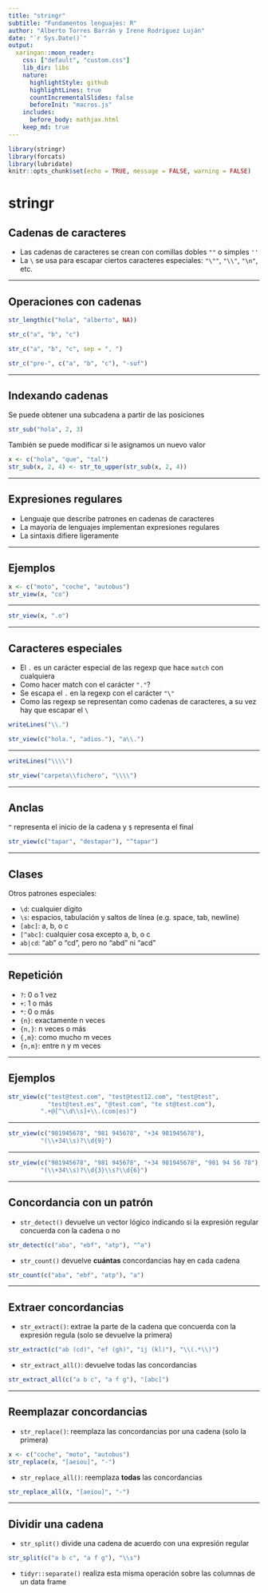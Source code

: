 ```yaml
---
title: "stringr"
subtitle: "Fundamentos lenguajes: R"
author: "Alberto Torres Barrán y Irene Rodríguez Luján"
date: "`r Sys.Date()`"
output:
  xaringan::moon_reader:
    css: ["default", "custom.css"]
    lib_dir: libs
    nature:
      highlightStyle: github
      highlightLines: true
      countIncrementalSlides: false
      beforeInit: "macros.js"
    includes:
      before_body: mathjax.html
    keep_md: true
---
```


```r
library(stringr)
library(forcats)
library(lubridate)
knitr::opts_chunk$set(echo = TRUE, message = FALSE, warning = FALSE)
```

# stringr

## Cadenas de caracteres

- Las cadenas de caracteres se crean con comillas dobles `""` o simples `''`
- La `\` se usa para escapar ciertos caracteres especiales: `"\""`, `"\\"`, `"\n"`, etc.

---

## Operaciones con cadenas

```r
str_length(c("hola", "alberto", NA))
```

```r
str_c("a", "b", "c")
```

```r
str_c("a", "b", "c", sep = ", ")
```

```r
str_c("pre-", c("a", "b", "c"), "-suf")
```

---

## Indexando cadenas

Se puede obtener una subcadena a partir de las posiciones
```r
str_sub("hola", 2, 3)
```

También se puede modificar si le asignamos un nuevo valor
```r
x <- c("hola", "que", "tal")
str_sub(x, 2, 4) <- str_to_upper(str_sub(x, 2, 4))
```

---

## Expresiones regulares

- Lenguaje que describe patrones en cadenas de caracteres
- La mayoría de lenguajes implementan expresiones regulares
- La sintaxis difiere ligeramente

---

## Ejemplos

```r
x <- c("moto", "coche", "autobus")
str_view(x, "co")
```

---

```r
str_view(x, ".o")
```

---

## Caracteres especiales

- El `.` es un carácter especial de las regexp que hace `match` con cualquiera
- Como hacer match con el carácter `"."`?
- Se escapa el `.` en la regexp con el carácter `"\"`
- Como las regexp se representan como cadenas de caracteres, a su vez hay que escapar el `\`

```r
writeLines("\\.")
```

```r
str_view(c("hola.", "adios."), "a\\.")
```

---

```r
writeLines("\\\\")
```

```r
str_view("carpeta\\fichero", "\\\\")
```

---

## Anclas

`^` representa el inicio de la cadena y `$` representa el final

```r
str_view(c("tapar", "destapar"), "^tapar")
```

---

## Clases

Otros patrones especiales:
 
- `\d`: cualquier dígito
- `\s`: espacios, tabulación y saltos de línea (e.g. space, tab, newline)
- `[abc]`: a, b, o c
- `[^abc]`: cualquier cosa excepto a, b, o c
- `ab|cd`: "ab" o "cd", pero no "abd" ni "acd"

---

## Repetición

- `?`: 0 o 1 vez
- `+`: 1 o más
- `*`: 0 o más
- `{n}`: exactamente n veces
- `{n,}`: n veces o más
- `{,m}`: como mucho m veces
- `{n,m}`: entre n y m veces

---

## Ejemplos

```r
str_view(c("test@test.com", "test@test12.com", "test@test", 
           "test@test.es", "@test.com", "te st@test.com"),
         ".+@[^\\d\\s]+\\.(com|es)")
```

---

```r
str_view(c("981945678", "981 945678", "+34 981945678"),
         "(\\+34\\s)?\\d{9}")
```

---

```r
str_view(c("981945678", "981 945678", "+34 981945678", "981 94 56 78"),
         "(\\+34\\s)?\\d{3}\\s?\\d{6}")
```

---

## Concordancia con un patrón

- `str_detect()` devuelve un vector lógico indicando si la expresión regular concuerda con la cadena o no

```r
str_detect(c("aba", "ebf", "atp"), "^a")
```

- `str_count()` devuelve **cuántas** concordancias hay en cada cadena

```r
str_count(c("aba", "ebf", "atp"), "a")
```

---

## Extraer concordancias

- `str_extract()`: extrae la parte de la cadena que concuerda con la expresión regula (solo se devuelve la primera)

```r
str_extract(c("ab (cd)", "ef (gh)", "ij (kl)"), "\\(.*\\)")
```

- `str_extract_all()`: devuelve todas las concordancias

```r
str_extract_all(c("a b c", "a f g"), "[abc]")
```

---

## Reemplazar concordancias

- `str_replace()`: reemplaza las concordancias por una cadena (solo la primera)

```r
x <- c("coche", "moto", "autobus")
str_replace(x, "[aeiou]", "-")
```

- `str_replace_all()`: reemplaza **todas** las concordancias

```r
str_replace_all(x, "[aeiou]", "-")
```

---

## Dividir una cadena

- `str_split()` divide una cadena de acuerdo con una expresión regular

```r
str_split(c("a b c", "a f g"), "\\s")
```

- `tidyr::separate()` realiza esta misma operación sobre las columnas de un data frame

